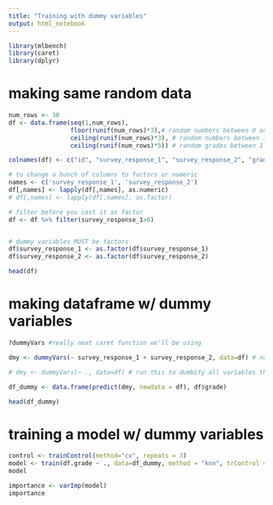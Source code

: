 ```yaml
---
title: "Training with dummy variables"
output: html_notebook
---
```


```r
library(mlbench)
library(caret)
library(dplyr)
```

# making same random data
```r
num_rows <- 30
df <- data.frame(seq(1,num_rows), 
                 floor(runif(num_rows)*3),# random numbers between 0 and 2
                 ceiling(runif(num_rows)*3), # random numbers between 1 and 3
                 ceiling(runif(num_rows)*5)) # random grades between 1 and 5

colnames(df) <- c("id", "survey_response_1", "survey_response_2", "grade")

# to change a bunch of columns to factors or numeric
names <- c('survey_response_1', 'survey_response_2')
df[,names] <- lapply(df[,names], as.numeric)
# df[,names] <- lapply(df[,names], as.factor)

# filter before you cast it as factor
df <- df %>% filter(survey_response_1>0)


# dummy variables MUST be factors
df$survey_response_1 <- as.factor(df$survey_response_1)
df$survey_response_2 <- as.factor(df$survey_response_2)

head(df)
```

# making dataframe w/ dummy variables
```r
?dummyVars #really neat caret function we'll be using

dmy <- dummyVars(~ survey_response_1 + survey_response_2, data=df) # notice how we specify which columns to "dumbify""

# dmy <- dummyVars(~ ., data=df) # run this to dumbify all variables that are factors

df_dummy <- data.frame(predict(dmy, newdata = df), df$grade)

head(df_dummy)
```

# training a model w/ dummy variables
```r
control <- trainControl(method="cv", repeats = 3)
model <- train(df.grade ~ ., data=df_dummy, method = "knn", trControl = control)
model

importance <- varImp(model)
importance
```


